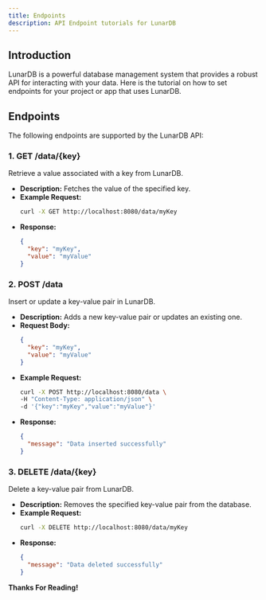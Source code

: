 ```yaml
---
title: Endpoints
description: API Endpoint tutorials for LunarDB
---
```


## Introduction

LunarDB is a powerful database management system that provides a robust API for interacting with your data.
Here is the tutorial on how to set endpoints for your project or app that uses LunarDB.

## Endpoints

The following endpoints are supported by the LunarDB API:

### 1. **GET /data/{key}**

Retrieve a value associated with a key from LunarDB.

- **Description:** Fetches the value of the specified key.
- **Example Request:**
  ```bash
  curl -X GET http://localhost:8080/data/myKey
  ```
- **Response:**
  ```json
  {
    "key": "myKey",
    "value": "myValue"
  }
  ```

### 2. **POST /data**

Insert or update a key-value pair in LunarDB.

- **Description:** Adds a new key-value pair or updates an existing one.
- **Request Body:**
  ```json
  {
    "key": "myKey",
    "value": "myValue"
  }
  ```
- **Example Request:**
  ```bash
  curl -X POST http://localhost:8080/data \
  -H "Content-Type: application/json" \
  -d '{"key":"myKey","value":"myValue"}'
  ```
- **Response:**
  ```json
  {
    "message": "Data inserted successfully"
  }
  ```

### 3. **DELETE /data/{key}**

Delete a key-value pair from LunarDB.

- **Description:** Removes the specified key-value pair from the database.
- **Example Request:**
  ```bash
  curl -X DELETE http://localhost:8080/data/myKey
  ```
- **Response:**
  ```json
  {
    "message": "Data deleted successfully"
  }
  ```

**Thanks For Reading!**
